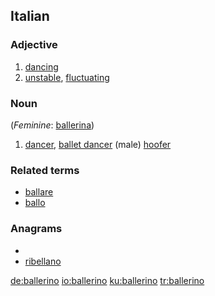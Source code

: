 ==Italian==
===Adjective===
{{it-adj|ballerin}}

# [[dancing]]
# [[unstable]], [[fluctuating]]

===Noun===
{{it-noun|ballerin|m|o|i}} (''Feminine'': [[ballerina#Italian|ballerina]])

# [[dancer]], [[ballet dancer]] (male) [[hoofer]]

===Related terms===
*[[ballare]]
*[[ballo]]

===Anagrams===
* {{alphagram|abeillnor}}
* [[ribellano#Italian|ribellano]]

[[de:ballerino]]
[[io:ballerino]]
[[ku:ballerino]]
[[tr:ballerino]]